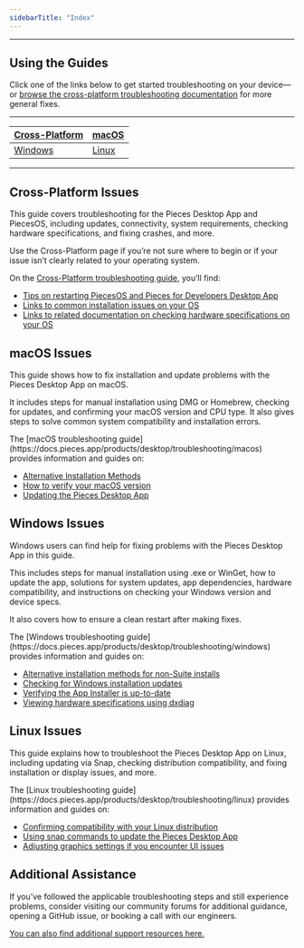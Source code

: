 ```yaml
---
sidebarTitle: "Index"
---
```


---

## Using the Guides

Click one of the links below to get started troubleshooting on your device—or [browse the cross-platform troubleshooting documentation](https://docs.pieces.app/products/desktop/troubleshooting/cross-platform) for more general fixes.

---

| [Cross-Platform](https://docs.pieces.app/products/desktop/troubleshooting/cross-platform) | [macOS](https://docs.pieces.app/products/desktop/troubleshooting/macos) |
| ----------------------------------------------------------------------------------------- | ----------------------------------------------------------------------- |
| [Windows](https://docs.pieces.app/products/desktop/troubleshooting/windows)               | [Linux](https://docs.pieces.app/products/desktop/troubleshooting/linux) |

---

## Cross-Platform Issues

This guide covers troubleshooting for the Pieces Desktop App and PiecesOS, including updates, connectivity, system requirements, checking hardware specifications, and fixing crashes, and more.

<Card title="macOS + Windows + Linux">
  Use the Cross-Platform page if you’re not sure where to begin or if your issue isn’t clearly related to your operating system.

  On the [Cross-Platform troubleshooting guide](https://docs.pieces.app/products/desktop/troubleshooting/cross-platform), you’ll find:

  - [Tips on restarting PiecesOS and Pieces for Developers Desktop App](https://docs.pieces.app/products/desktop/troubleshooting/cross-platform#restarting-pieces-suite--checking-updates)
  - [Links to common installation issues on your OS](https://docs.pieces.app/products/desktop/troubleshooting/cross-platform#common-installation-issues)
  - [Links to related documentation on checking hardware specifications on your OS](https://docs.pieces.app/products/desktop/troubleshooting/cross-platform#checking-hardware)
</Card>

## macOS Issues

This guide shows how to fix installation and update problems with the Pieces Desktop App on macOS.

It includes steps for manual installation using DMG or Homebrew, checking for updates, and confirming your macOS version and CPU type. It also gives steps to solve common system compatibility and installation errors.

<Card title="macOS">
  The [macOS troubleshooting guide](https://docs.pieces.app/products/desktop/troubleshooting/macos) provides information and guides on:

  - [Alternative Installation Methods](https://docs.pieces.app/products/desktop/troubleshooting/macos#alternative-installation-methods)
  - [How to verify your macOS version](https://docs.pieces.app/products/desktop/troubleshooting/macos#checking-os-version)
  - [Updating the Pieces Desktop App](https://docs.pieces.app/products/desktop/troubleshooting/macos#updating-the-pieces-desktop-app)
</Card>

## Windows Issues

Windows users can find help for fixing problems with the Pieces Desktop App in this guide.

This includes steps for manual installation using .exe or WinGet, how to update the app, solutions for system updates, app dependencies, hardware compatibility, and instructions on checking your Windows version and device specs.

It also covers how to ensure a clean restart after making fixes.

<Card title="Windows">
  The [Windows troubleshooting guide](https://docs.pieces.app/products/desktop/troubleshooting/windows) provides information and guides on:

  - [Alternative installation methods for non-Suite installs](https://docs.pieces.app/products/desktop/troubleshooting/windows#alternative-installation-methods)
  - [Checking for Windows installation updates](https://docs.pieces.app/products/desktop/troubleshooting/windows#versions--updates)
  - [Verifying the App Installer is up-to-date](https://docs.pieces.app/products/desktop/troubleshooting/windows#updating-the-microsoft-store--app-installer)
  - [Viewing hardware specifications using dxdiag](https://docs.pieces.app/products/desktop/troubleshooting/windows#checking-hardware-specifications)
</Card>

## Linux Issues

This guide explains how to troubleshoot the Pieces Desktop App on Linux, including updating via Snap, checking distribution compatibility, and fixing installation or display issues, and more.

<Card title="Linux">
  The [Linux troubleshooting guide](https://docs.pieces.app/products/desktop/troubleshooting/linux) provides information and guides on:

  - [Confirming compatibility with your Linux distribution](https://docs.pieces.app/products/desktop/troubleshooting/linux#checking-distribution-compatibility)
  - [Using snap commands to update the Pieces Desktop App](https://docs.pieces.app/products/desktop/troubleshooting/linux#updating-pieces-desktop)
  - [Adjusting graphics settings if you encounter UI issues](https://docs.pieces.app/products/desktop/troubleshooting/linux#adjusting-grapics--display-settings)
</Card>

## Additional Assistance

If you’ve followed the applicable troubleshooting steps and still experience problems, consider visiting our community forums for additional guidance, opening a GitHub issue, or booking a call with our engineers.

[You can also find additional support resources here.](https://docs.pieces.app/products/support)